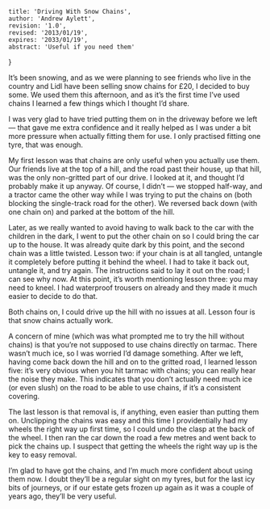     title: 'Driving With Snow Chains',
    author: 'Andrew Aylett',
    revision: '1.0',
    revised: '2013/01/19',
    expires: '2033/01/19',
    abstract: 'Useful if you need them'
}

It’s been snowing, and as we were planning to see friends who live in the country and Lidl have been selling snow chains for £20, I decided to buy some.  We used them this afternoon, and as it’s the first time I’ve used chains I learned a few things which I thought I’d share.

I was very glad to have tried putting them on in the driveway before we left — that gave me extra confidence and it really helped as I was under a bit more pressure when actually fitting them for use.  I only practised fitting one tyre, that was enough.

My first lesson was that chains are only useful when you actually use them.  Our friends live at the top of a hill, and the road past their house, up that hill, was the only non-gritted part of our drive.  I looked at it, and thought I’d probably make it up anyway.  Of course, I didn’t — we stopped half-way, and a tractor came the other way while I was trying to put the chains on (both blocking the single-track road for the other).  We reversed back down (with one chain on) and parked at the bottom of the hill.

Later, as we really wanted to avoid having to walk back to the car with the children in the dark, I went to put the other chain on so I could bring the car up to the house.  It was already quite dark by this point, and the second chain was a little twisted.  Lesson two: if your chain is at all tangled, untangle it completely before putting it behind the wheel.  I had to take it back out, untangle it, and try again.  The instructions said to lay it out on the road; I can see why now.  At this point, it’s worth mentioning lesson three: you may need to kneel.  I had waterproof trousers on already and they made it much easier to decide to do that.

Both chains on, I could drive up the hill with no issues at all.  Lesson four is that snow chains actually work.

A concern of mine (which was what prompted me to try the hill without chains) is that you’re not supposed to use chains directly on tarmac.  There wasn’t much ice, so I was worried I’d damage something.  After we left, having come back down the hill and on to the gritted road, I learned lesson five: it’s very obvious when you hit tarmac with chains; you can really hear the noise they make.  This indicates that you don’t actually need much ice (or even slush) on the road to be able to use chains, if it’s a consistent covering.

The last lesson is that removal is, if anything, even easier than putting them on.  Unclipping the chains was easy and this time I providentially had my wheels the right way up first time, so I could undo the clasp at the back of the wheel.  I then ran the car down the road a few metres and went back to pick the chains up.  I suspect that getting the wheels the right way up is the key to easy removal.

I’m glad to have got the chains, and I’m much more confident about using them now.  I doubt they’ll be a regular sight on my tyres, but for the last icy bits of journeys, or if our estate gets frozen up again as it was a couple of years ago, they’ll be very useful.
